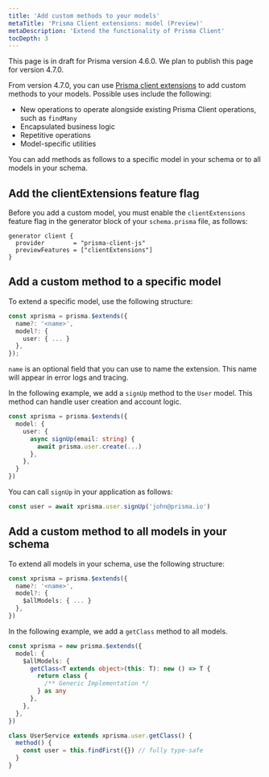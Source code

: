```yaml
---
title: 'Add custom methods to your models'
metaTitle: 'Prisma Client extensions: model (Preview)'
metaDescription: 'Extend the functionality of Prisma Client'
tocDepth: 3
---
```


<TopBlock>

<Admonition type="info">

This page is in draft for Prisma version 4.6.0. We plan to publish this page for version 4.7.0.

</Admonition>

From version 4.7.0, you can use [Prisma client extensions](/concepts/components/prisma-client/client-extensions) to add custom methods to your models. Possible uses include the following:

- New operations to operate alongside existing Prisma Client operations, such as `findMany`
- Encapsulated business logic
- Repetitive operations
- Model-specific utilities

You can add methods as follows to a specific model in your schema or to all models in your schema.

</TopBlock>

## Add the <inlinecode>clientExtensions</inlinecode> feature flag

Before you add a custom model, you must enable the `clientExtensions` feature flag in the generator block of your `schema.prisma` file, as follows:

```prisma
generator client {
  provider        = "prisma-client-js"
  previewFeatures = ["clientExtensions"]
}
```

## Add a custom method to a specific model

To extend a specific model, use the following structure:

```ts
const xprisma = prisma.$extends({
  name?: '<name>',
  model?: {
    user: { ... }
  },
});
```

`name` is an optional field that you can use to name the extension. This name will appear in error logs and tracing.

In the following example, we add a `signUp` method to the `User` model. This method can handle user creation and account logic.

```ts
const xprisma = prisma.$extends({
  model: {
    user: {
      async signUp(email: string) {
        await prisma.user.create(...)
      },
    },
  }
})
```

You can call `signUp` in your application as follows:

```ts
const user = await xprisma.user.signUp('john@prisma.io')
```

## Add a custom method to all models in your schema

To extend all models in your schema, use the following structure:

```ts
const xprisma = prisma.$extends({
  name?: '<name>',
  model?: {
    $allModels: { ... }
  },
})
```

In the following example, we add a `getClass` method to all models.

```ts
const xprisma = new prisma.$extends({
  model: {
    $allModels: {
      getClass<T extends object>(this: T): new () => T {
        return class {
          /** Generic Implementation */
        } as any
      },
    },
  },
})
```

```ts
class UserService extends xprisma.user.getClass() {
  method() {
    const user = this.findFirst({}) // fully type-safe
  }
}
```
